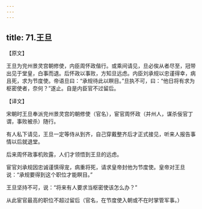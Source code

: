 ```yaml
---
---
---
```

title: 71.王旦
---



【原文】

王旦为兖州景灵宫朝修使，内臣周怀政偕行。或乘间请见，旦必俟从者尽至，冠带出见于堂皇，白事而退。后怀政以事败，方知旦远虑。内臣刘承规以忠谨得幸，病且死，求为节度使。帝语旦曰：“承规待此以瞑目。”旦执不可，曰：“他日将有求为枢密使者，奈何？”遂止。自是内臣官不过留后。

【译文】

宋朝时王旦奉派兖州景灵宫的朝修使（官名），宦官周怀政（并州人，谋杀佞官丁谓，事败被杀）随行。

有人私下请见，王旦一定等侍从到齐，自己穿戴整齐后才正式接见，听来人报告事情以后就退堂。

后来周怀政事机败露，人们才领悟到王旦的远虑。

宦官刘承规因忠诚谨慎得宠，病重将死，请求皇帝封他为节度使。皇帝对王旦说：“承规要得到这个职位才能瞑目。”

王旦坚持不可，说：“将来有人要求当枢密使该怎么办？”

从此宦官最高的职位不超过留后（官名，在节度使入朝或不在时掌管军事。）